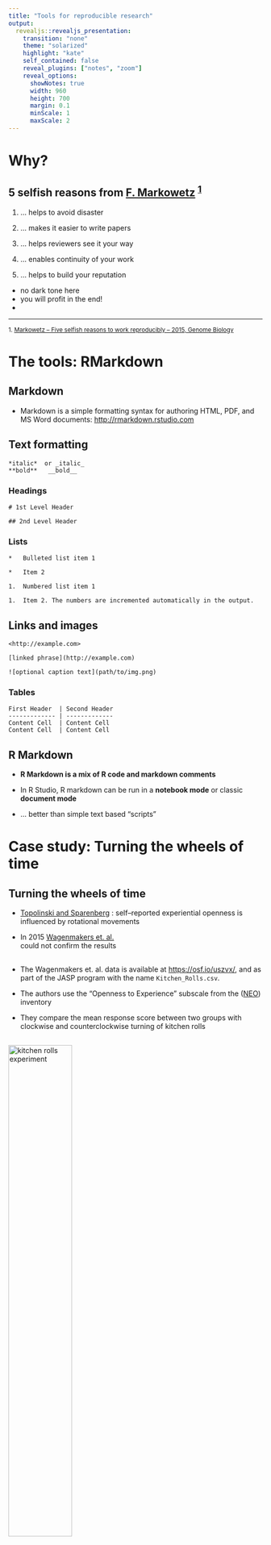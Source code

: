 ```yaml
---
title: "Tools for reproducible research"  
output: 
  revealjs::revealjs_presentation:
    transition: "none"
    theme: "solarized"
    highlight: "kate"
    self_contained: false
    reveal_plugins: ["notes", "zoom"]
    reveal_options:
      showNotes: true
      width: 960
      height: 700
      margin: 0.1
      minScale: 1
      maxScale: 2
---
```


# Why?


## 5 selfish reasons from [F. Markowetz](http://www.markowetzlab.org/florian/) <sup><a href="#fn1" id="ref1">1</a></sup>

1. ... helps to avoid disaster

1. ... makes it easier to write papers

1. ... helps reviewers see it your way  

1. ... enables continuity of your work

1. ... helps to build your reputation

<aside class="notes">

  <ul>
  <li> no dark tone here  </li>
  <li> you will profit in the end!</li>
  <li> </li>
  </ul> 


</aside>


<hr></hr>

<sup id="fn1">1. [Markowetz -- Five selfish reasons to work reproducibly -- 2015, Genome Biology](https://dx.doi.org/10.1186/s13059-015-0850-7) <a href="#ref1" title="Jump back to footnote 1 in the text."></a></sup>


# The tools: RMarkdown


## Markdown

* Markdown is a simple formatting syntax for authoring HTML, PDF, and 
MS Word documents: <http://rmarkdown.rstudio.com>

## Text formatting 
```
*italic*  or _italic_
**bold**   __bold__
```

### Headings

```
# 1st Level Header

## 2nd Level Header
```

### Lists

```
*   Bulleted list item 1

*   Item 2

1.  Numbered list item 1

1.  Item 2. The numbers are incremented automatically in the output.
```


## Links and images

```
<http://example.com>

[linked phrase](http://example.com)

![optional caption text](path/to/img.png)
```

### Tables 

```
First Header  | Second Header
------------- | -------------
Content Cell  | Content Cell
Content Cell  | Content Cell

```
## R Markdown

* __R Markdown is a mix of R code and markdown comments__

* In R Studio, R markdown can be run in a __notebook mode__ or classic __document mode__

* ... better than simple text based "scripts"

# Case study: Turning the wheels of time

## Turning the wheels of time

* [Topolinski and Sparenberg](ttp://dx.doi.org/10.1177/1948550611419266) :
 self--reported experiential 
openness is influenced by rotational movements 

* In 2015 [Wagenmakers et. al.](http://dx.doi.org/10.3389/fpsyg.2015.00494)  
could not confirm the results

## 

* The Wagenmakers et. al. data is available at <https://osf.io/uszvx/>, and as part of the JASP 
program with the name `Kitchen_Rolls.csv`. 

* The authors use the "Openness to Experience" subscale from the
([NEO](https://en.wikipedia.org/wiki/Revised_NEO_Personality_Inventory#Personality_dimensions)) inventory 

* They compare the mean response score between two groups with clockwise and
counterclockwise turning of kitchen rolls

##

<img src="kitchen_rolls.jpg" width="50%" height="50%" alt="kitchen rolls experiment"/>

## ... hands on Rmarkdown ...

# Jupyter Notebooks

## Jupyter Notebooks 

* formely known as IPython Notebooks

* Composed of "cells" where you enter either markdown or Python code

* Other languages are supported as well

## ... hands on in Jupyter ...


# Version control

## Why version control?

<img src="version_control.png" width="50%" height="50%" alt="version control"/>

 from <http://phdcomics.com/comics/archive_print.php?comicid=1531>
 
 
 
## Git and github

* Git = the modern version control tool

* Github = company hosting git repositories

* for an intro see the pdf in your materials or

* <http://happygitwithr.com/>


# Markdown / html based slides

##  Reproducible slides

* I recommend [reveal.js](lab.hakim.se/reveal-js/)

* see <http://rmarkdown.rstudio.com/revealjs_presentation_format.html>

* OR <https://slides.com>/